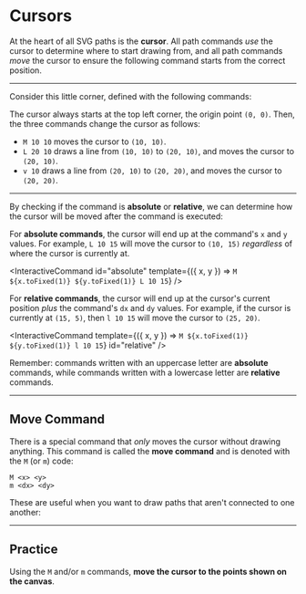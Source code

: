 # Cursors

At the heart of all SVG paths is the **cursor**. All path commands _use_ the cursor to determine where to start drawing from, and all path commands _move_ the cursor to ensure the following command starts from the correct position.

---

Consider this little corner, defined with the following commands:

<CommandList
  id="command-list-corner"
  commands="
    M 10 10
    L 20 10
    v 10
  "
/>

The cursor always starts at the top left corner, the origin point `(0, 0)`. Then, the three commands change the cursor as follows:

- `M 10 10` moves the cursor to `(10, 10)`.
- `L 20 10` draws a line from `(10, 10)` to `(20, 10)`, and moves the cursor to `(20, 10)`.
- `v 10` draws a line from `(20, 10)` to `(20, 20)`, and moves the cursor to `(20, 20)`.

---

By checking if the command is **absolute** or **relative**, we can determine how the cursor will be moved after the command is executed:

For **absolute commands**, the cursor will end up at the command's `x` and `y` values. For example, `L 10 15` will move the cursor to `(10, 15)` _regardless_ of where the cursor is currently at.

<InteractiveCommand
  id="absolute"
  template={({ x, y }) => `M ${x.toFixed(1)} ${y.toFixed(1)} L 10 15`}
/>

For **relative commands**, the cursor will end up at the cursor's current position _plus_ the command's `dx` and `dy` values. For example, if the cursor is currently at `(15, 5)`, then `l 10 15` will move the cursor to `(25, 20)`.

<InteractiveCommand
  template={({ x, y }) => `M ${x.toFixed(1)} ${y.toFixed(1)} l 10 15`}
  id="relative"
/>

Remember: commands written with an uppercase letter are **absolute** commands, while commands written with a lowercase letter are **relative** commands.

---

## Move Command

There is a special command that _only_ moves the cursor without drawing anything. This command is called the **move command** and is denoted with the `M` (or `m`) code:

```
M <x> <y>
m <dx> <dy>
```

These are useful when you want to draw paths that aren't connected to one another:

<CommandList
  id="command-list-move"
  commands="
    M 5 8
    q 2 2 0 4
    m 3 -6
    q 4 4 0 8
    m 3 -10
    q 4 6 0 12
  "
/>

---

## Practice

Using the `M` and/or `m` commands, **move the cursor to the points shown on the canvas**.

<PathEditor id="editor" placeholder="M 5 5" />
